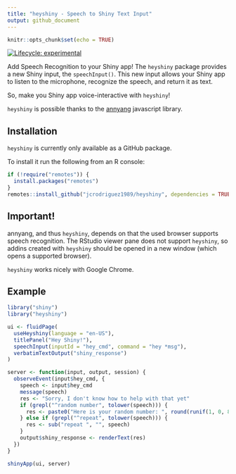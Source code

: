```yaml
---
title: "heyshiny - Speech to Shiny Text Input"
output: github_document
---
```


```r
knitr::opts_chunk$set(echo = TRUE)
```

<!-- badges: start -->
[![Lifecycle: experimental](https://img.shields.io/badge/lifecycle-experimental-orange.svg)](https://www.tidyverse.org/lifecycle/#experimental)
<!-- badges: end -->

Add Speech Recognition to your Shiny app!
The `heyshiny` package provides a new Shiny input, the `speechInput()`. This new input allows your Shiny app to listen to the microphone, recognize the speech, and return it as text.

So, make you Shiny app voice-interactive with `heyshiny`!

`heyshiny` is possible thanks to the [annyang](https://www.talater.com/annyang/) javascript library.

## Installation

`heyshiny` is currently only available as a GitHub package.

To install it run the following from an R console:

```r
if (!require("remotes")) {
  install.packages("remotes")
}
remotes::install_github("jcrodriguez1989/heyshiny", dependencies = TRUE)
```

## Important!

annyang, and thus `heyshiny`, depends on that the used browser supports speech recognition. The RStudio viewer pane does not support `heyshiny`, so addins created with `heyshiny` should be opened in a new window (which opens a supported browser).

`heyshiny` works nicely with Google Chrome.

## Example

```r
library("shiny")
library("heyshiny")

ui <- fluidPage(
  useHeyshiny(language = "en-US"),
  titlePanel("Hey Shiny!"),
  speechInput(inputId = "hey_cmd", command = "hey *msg"),
  verbatimTextOutput("shiny_response")
)

server <- function(input, output, session) {
  observeEvent(input$hey_cmd, {
    speech <- input$hey_cmd
    message(speech)
    res <- "Sorry, I don't know how to help with that yet"
    if (grepl("^random number", tolower(speech))) {
      res <- paste0("Here is your random number: ", round(runif(1, 0, 8818)))
    } else if (grepl("^repeat", tolower(speech))) {
      res <- sub("repeat ", "", speech)
    }
    output$shiny_response <- renderText(res)
  })
}

shinyApp(ui, server)
```
